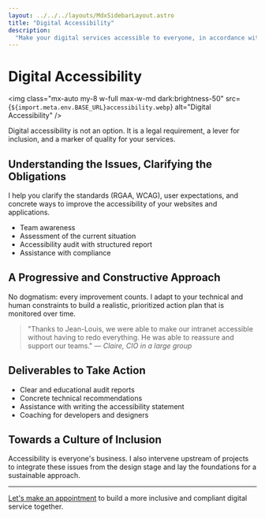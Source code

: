 ```yaml
---
layout: ../../../layouts/MdxSidebarLayout.astro
title: "Digital Accessibility"
description:
  "Make your digital services accessible to everyone, in accordance with legal obligations and your values."
---
```



# Digital Accessibility

<img
  class="mx-auto my-8 w-full max-w-md dark:brightness-50"
  src={`${import.meta.env.BASE_URL}accessibility.webp`}
  alt="Digital Accessibility"
/>

Digital accessibility is not an option. It is a legal requirement, a lever for inclusion, and a marker of quality for your services.

## Understanding the Issues, Clarifying the Obligations

I help you clarify the standards (RGAA, WCAG), user expectations, and concrete ways to improve the accessibility of your websites and applications.

- Team awareness
- Assessment of the current situation
- Accessibility audit with structured report
- Assistance with compliance

## A Progressive and Constructive Approach

No dogmatism: every improvement counts. I adapt to your technical and human constraints to build a realistic, prioritized action plan that is monitored over time.

> "Thanks to Jean-Louis, we were able to make our intranet accessible without having to redo everything. He was able to reassure and support our teams." — _Claire, CIO in a large group_

## Deliverables to Take Action

- Clear and educational audit reports
- Concrete technical recommendations
- Assistance with writing the accessibility statement
- Coaching for developers and designers

## Towards a Culture of Inclusion

Accessibility is everyone's business. I also intervene upstream of projects to integrate these issues from the design stage and lay the foundations for a sustainable approach.

---

[Let's make an appointment](../fr/contact) to build a more inclusive and compliant digital service together.